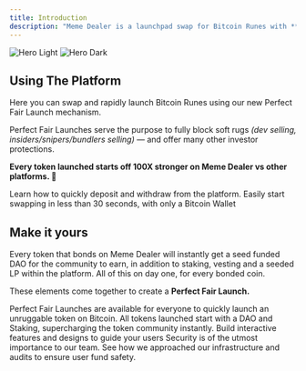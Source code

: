 ```yaml
---
title: Introduction
description: "Meme Dealer is a launchpad swap for Bitcoin Runes with **advanced rug protections** baked into each token launch."
---
```


<img
  className="block dark:hidden"
  src="/images/hero-light.png"
  alt="Hero Light"
/>
<img
  className="hidden dark:block"
  src="/images/hero-dark.png"
  alt="Hero Dark"
/>

## Using The Platform

Here you can swap and rapidly launch Bitcoin Runes using our new Perfect Fair Launch mechanism. 

Perfect Fair Launches serve the purpose to fully block soft rugs _(dev selling, insiders/snipers/bundlers selling)_ — and offer many other investor protections. 

**Every token launched starts off 100X stronger on Meme Dealer vs other platforms. 🚀**

<CardGroup cols={2}>
  <Card
    title="Manage Funds"
    icon="wallet"
    href="https://mintlify.com/docs/quickstart"
  >
    Learn how to quickly deposit and withdraw from the platform.
  </Card>
  <Card
    title="Swapping"
    icon="repeat"
    href="https://mintlify.com/docs/development"
  >
    Easily start swapping in less than 30 seconds, with only a Bitcoin Wallet
  </Card>
</CardGroup>

## Make it yours

Every token that bonds on Meme Dealer will instantly get a seed funded DAO for the community to earn, in addition to staking, vesting and a seeded LP within the platform. All of this on day one, for every bonded coin. 

These elements come together to create a **Perfect Fair Launch.** 

<CardGroup cols={2}>
  <Card
    title="Token Launches"
    icon="palette"
    href="https://mintlify.com/docs/settings/global"
  >
    Perfect Fair Launches are available for everyone to quickly launch an unruggable token on Bitcoin.
  </Card>
  <Card
    title="Staking/DAOs"
    icon="code"
    href="https://mintlify.com/docs/api-playground/openapi"
  >
    All tokens launched start with a DAO and Staking, supercharging the token community instantly.
  </Card>
  <Card
    title="Rug Protections"
    icon="screwdriver-wrench"
    href="https://mintlify.com/docs/content/components/accordions"
  >
    Build interactive features and designs to guide your users
  </Card>
  <Card
    title="Platform Security"
    icon="t-rex"
    href="https://mintlify.com/customers"
  >
    Security is of the utmost importance to our team. See how we approached our infrastructure and audits to ensure user fund safety.
  </Card>
</CardGroup>
